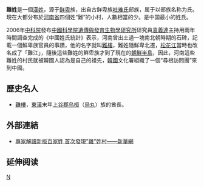 {{Unreferenced|time=2020-07-27T09:48:47+00:00}}
{{姓氏
|姓氏=難
|繁體=難
|簡體=难
|拼音=Nán 
|中国大陆=Nan
|台湾=
|香港=Nan
|澳门=
|新加坡=
|马来西亚=
|越南=
|韩国=
|反切=
|同音字=
|堂号=
|郡望=
}}
'''難姓'''是一個[[漢姓|漢姓]]，源于[[鲜卑|鲜卑]]族，出自古鲜卑族[[吐难氏|吐难氏]]部族，属于以部族名称为氏。現在大都分布於[[河南省|河南省]]四個姓“難”的小村，人數相當的少。是中国最小的姓氏。

2006年[[中国科学院|中科院]]發布[[中國科學院遺傳與發育生物學研究所|中國科學院遺傳與發育生物學研究所]]研究員[[袁義達|袁義達]]主持用兩年時間調查完成的《中國姓氏統計》表示，河南曾出土過一塊南北朝時期的石碑，記載一個鮮卑族官員的事蹟，他的名字就叫[[難樓|難樓]]，難姓隨鮮卑北遷，[[松花江|松花江]]當時也改名成了「難江」，隨後這些難姓的鮮卑族才到了現在的[[朝鮮半島|朝鮮半島]]，因此，河南這些難姓的村民就被韓國人認為是自己的祖先，[[韓國|韓國]]文化署組織了一個“尋根訪問團”來到中國。

==歷史名人==
*[[難樓|難樓]]，[[東漢|東漢]]末年[[上谷郡|上谷郡]][[乌桓|乌桓]]（[[烏丸|烏丸]]）族的酋長。

==外部連結==
*[https://web.archive.org/web/20120513190541/http://www.tj.xinhua.org/2006-01/11/content_6025792.htm 專家解讀新版百家姓 首次發現"難"姓村——新華網]

== 延伸阅读 ==
{{Wikisource further reading}}
{{姓氏小作品}}

[[Category:罕見或停用漢姓|N]]